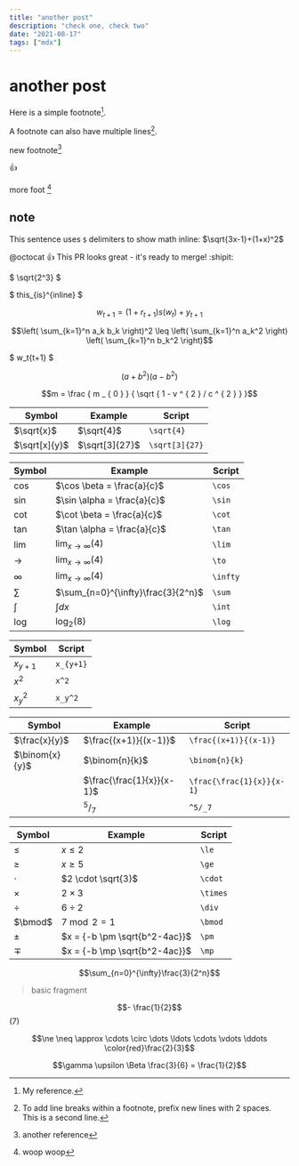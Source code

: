 ```yaml
---
title: "another post"
description: "check one, check two"
date: "2021-08-17"
tags: ["mdx"]
---
```





# another post

Here is a simple footnote[^1].

A footnote can also have multiple lines[^2].

[^1]: My reference.
[^2]:
    To add line breaks within a footnote, prefix new lines with 2 spaces.  
    This is a second line.

new footnote[^3]

[^3]: another reference

:+1:

more foot [^4]

[^4]: woop woop

## note



This sentence uses `$` delimiters to show math inline: $\sqrt{3x-1}+(1+x)^2$

@octocat :+1: This PR looks great - it's ready to merge! :shipit:

$ \sqrt{2^3} $

$ this\_{is}^{inline} $

```math
w_{t+1} = (1 + r_{t+1}) s(w_t) + y_{t+1}
```

```math
\left( \sum_{k=1}^n a_k b_k \right)^2 \leq \left( \sum_{k=1}^n a_k^2 \right) \left( \sum_{k=1}^n b_k^2 \right)
```

$ w_t{t+1} $

```math
(a + b^2)(a - b^2)
```

```math
m = \frac { m _ { 0 } } { \sqrt { 1 - v ^ { 2 } / c ^ { 2 } } }
```



| Symbol        | Example        | Script         |
| ------------- | -------------- | -------------- |
| $\sqrt{x}$    | $\sqrt{4}$     | `\sqrt{4}`     |
| $\sqrt[x]{y}$ | $\sqrt[3]{27}$ | `\sqrt[3]{27}` |

| Symbol   | Example                            | Script   |
| -------- | ---------------------------------- | -------- |
| $\cos$   | $\cos \beta = \frac{a}{c}$         | `\cos`   |
| $\sin$   | $\sin \alpha = \frac{a}{c}$        | `\sin`   |
| $\cot$   | $\cot \beta = \frac{a}{c}$         | `\cot`   |
| $\tan$   | $\tan \alpha = \frac{a}{c}$        | `\tan`   |
| $\lim$   | $\lim_{x\to\infty}(4)$             | `\lim`   |
| $\to$    | $\lim_{x\to\infty}(4)$             | `\to`    |
| $\infty$ | $\lim_{x\to\infty}(4)$             | `\infty` |
| $\sum$   | $\sum_{n=0}^{\infty}\frac{3}{2^n}$ | `\sum`   |
| $\int$   | $\int dx$                          | `\int`   |
| $\log$   | $\log_{2}(8)$                      | `\log`   |

| Symbol    | Script    |
| --------- | --------- |
| $x_{y+1}$ | `x_{y+1}` |
| $x^2$     | `x^2`     |
| $x_y^2$   | `x_y^2`   |

| Symbol         | Example                   | Script                    |
| -------------- | ------------------------- | ------------------------- |
| $\frac{x}{y}$  | $\frac{(x+1)}{(x-1)}$     | `\frac{(x+1)}{(x-1)}`     |
| $\binom{x}{y}$ | $\binom{n}{k}$            | `\binom{n}{k}`            |
|                | $\frac{\frac{1}{x}}{x-1}$ | `\frac{\frac{1}{x}}{x-1}` |
|                | $^5/_7$                   | `^5/_7`                   |

| Symbol   | Example                       | Script   |
| -------- | ----------------------------- | -------- |
| $\le$    | $x \le 2$                     | `\le`    |
| $\ge$    | $x \ge 5$                     | `\ge`    |
| $\cdot$  | $2 \cdot \sqrt{3}$            | `\cdot`  |
| $\times$ | $2 \times 3$                  | `\times` |
| $\div$   | $6 \div 2$                    | `\div`   |
| $\bmod$  | $7 \bmod 2 = 1$               | `\bmod`  |
| $\pm$    | $x = {-b \pm \sqrt{b^2-4ac}}$ | `\pm`    |
| $\mp$    | $x = {-b \mp \sqrt{b^2-4ac}}$ | `\mp`    |

$$\sum_{n=0}^{\infty}\frac{3}{2^n}$$

>
> basic fragment
>

$$- \frac{1}{2}$$ (7)

$$\ne \neq \approx \cdots \circ 	\dots \ldots \cdots \vdots \ddots \color{red}\frac{2}{3}$$

```math
\gamma \upsilon \Beta \frac{3}{6} = \frac{1}{2}
```
